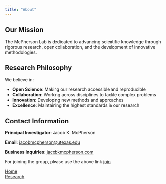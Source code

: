 ```yaml
---
title: "About"
---
```


<!--- # About the McPherson Lab -->

## Our Mission

The McPherson Lab is dedicated to advancing scientific knowledge through rigorous research, open collaboration, and the development of innovative methodologies.

## Research Philosophy

We believe in:

- **Open Science**: Making our research accessible and reproducible
- **Collaboration**: Working across disciplines to tackle complex problems
- **Innovation**: Developing new methods and approaches
- **Excellence**: Maintaining the highest standards in our research


<!-- This is a silent comment in markdown. It won't appear in output. -->

<!-- ## Lab Environment -->

<!-- Our group fosters a collaborative and inclusive environment where researchers at all levels can thrive and contribute to meaningful scientific discoveries. -->

<!-- ## Location -->

<!-- [University/Institution Name]  -->
<!-- [Department]  -->
<!-- [Address] -->

## Contact Information

**Principal Investigator**: Jacob K. McPherson

**Email**: [jacobmcpherson@utexas.edu](mailto:jacobmcpherson@utexas.edu)

**Business Inquiries**: [jacobkmcpherson.com](https://www.jacobkmcpherson.com)

For joining the group, please use the above link [join](people/join.qmd)

```{=html}
<div class="page-navigation">
  <div>
    <a href="index.html" class="btn btn-outline-primary"><i class="bi bi-arrow-left"></i> Home</a>
  </div>
  <div>
    <a href="research/index.html" class="btn btn-outline-primary">Research <i class="bi bi-arrow-right"></i></a>
  </div>
</div>
```

